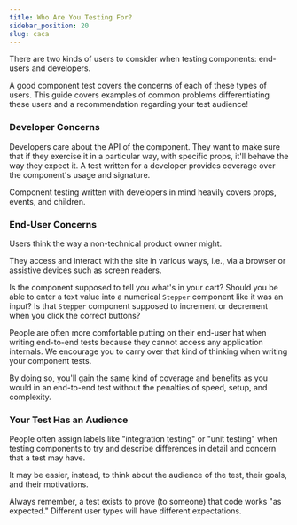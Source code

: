 ```yaml
---
title: Who Are You Testing For?
sidebar_position: 20
slug: caca
---
```


There are two kinds of users to consider when testing components: end-users and
developers.

A good component test covers the concerns of each of these types of users. This
guide covers examples of common problems differentiating these users and a
recommendation regarding your test audience!

### Developer Concerns

Developers care about the API of the component. They want to make sure that if
they exercise it in a particular way, with specific props, it'll behave the way
they expect it. A test written for a developer provides coverage over the
component's usage and signature.

Component testing written with developers in mind heavily covers props, events,
and children.

### End-User Concerns

Users think the way a non-technical product owner might.

They access and interact with the site in various ways, i.e., via a browser or
assistive devices such as screen readers.

Is the component supposed to tell you what's in your cart? Should you be able to
enter a text value into a numerical `Stepper` component like it was an input? Is
that `Stepper` component supposed to increment or decrement when you click the
correct buttons?

People are often more comfortable putting on their end-user hat when writing
end-to-end tests because they cannot access any application internals. We
encourage you to carry over that kind of thinking when writing your component
tests.

By doing so, you'll gain the same kind of coverage and benefits as you would in
an end-to-end test without the penalties of speed, setup, and complexity.

### Your Test Has an Audience

People often assign labels like "integration testing" or "unit testing" when
testing components to try and describe differences in detail and concern that a
test may have.

<!-- Meh: For example, should I test to make sure that calling `setProps` twice triggers a particular component's lifecycle event? (Answer: Not unless you have a very good reason. That's an implementation detail.) -->

It may be easier, instead, to think about the audience of the test, their goals,
and their motivations.

Always remember, a test exists to prove (to someone) that code works "as
expected." Different user types will have different expectations.
